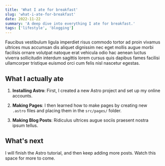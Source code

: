 ```yaml
---
title: 'What I ate for breakfast'
slug: 'what-i-ate-for-breakfast'
date: 2022-11-22
summary: 'A deep dive into everything I ate for breakfast.'
tags: ['lifestyle', 'blogging']
---
```

Faucibus vestibulum ligula imperdiet risus commodo tortor ad proin vivamus ultrices mus accumsan dis aliquet dignissim nec eget mollis augue morbi facilisis ornare volutpat natoque erat vehicula odio hac aenean luctus viverra sollicitudin interdum sagittis lorem cursus quis dapibus fames facilisi ullamcorper tristique euismod orci cum felis nisl nascetur egestas.

## What I actually ate

1. **Installing Astro**: First, I created a new Astro project and set up my online accounts.

2. **Making Pages**: I then learned how to make pages by creating new `.astro` files and placing them in the `src/pages/` folder.

3. **Making Blog Posts**: Ridiculus ultrices augue sociis praesent nostra ipsum tellus.

## What's next

I will finish the Astro tutorial, and then keep adding more posts. Watch this space for more to come.
